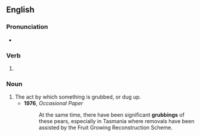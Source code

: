 ==English==

===Pronunciation===
* {{IPA|/ˈɡɹʌbɪŋ/|lang=en}}

===Verb===
{{head|en|present participle}}

# {{present participle of|grub|lang=en|nocat=1}}

===Noun===
{{en-noun}}

# The act by which something is grubbed, or dug up.
#* '''1976''', ''Occasional Paper''
#*: At the same time, there have been significant '''grubbings''' of these pears, especially in Tasmania where removals have been assisted by the Fruit Growing Reconstruction Scheme.